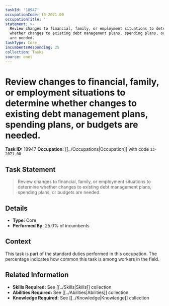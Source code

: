 ```yaml
---
taskId: '18947'
occupationCode: 13-2071.00
occupationTitle: ''
statement: >-
  Review changes to financial, family, or employment situations to determine
  whether changes to existing debt management plans, spending plans, or budgets
  are needed.
taskType: Core
incumbentsResponding: 25
collection: Tasks
source: onet
---
```

# Review changes to financial, family, or employment situations to determine whether changes to existing debt management plans, spending plans, or budgets are needed.

**Task ID:** 18947
**Occupation:** [[../Occupations|Occupation]] with code `13-2071.00`

## Task Statement

> Review changes to financial, family, or employment situations to determine whether changes to existing debt management plans, spending plans, or budgets are needed.

## Details

- **Type:** Core
- **Performed By:** 25.0% of incumbents

## Context

This task is part of the standard duties performed in this occupation. The percentage indicates how common this task is among workers in the field.

## Related Information

- **Skills Required:** See [[../Skills|Skills]] collection
- **Abilities Required:** See [[../Abilities|Abilities]] collection
- **Knowledge Required:** See [[../Knowledge|Knowledge]] collection
